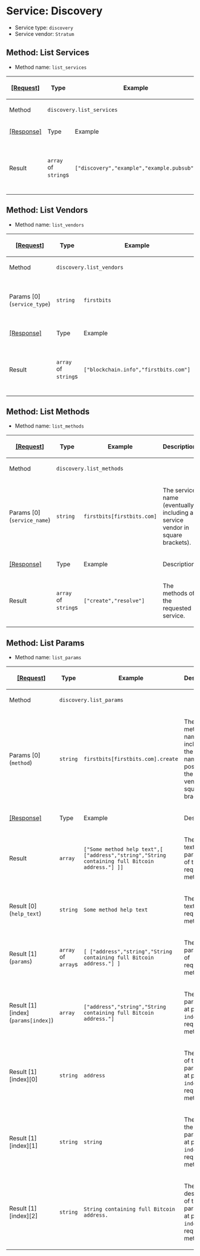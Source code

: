 =Service: Discovery=

* Service type: <code>discovery</code>
* Service vendor: <code>Stratum</code>

==Method: List Services==

* Method name: <code>list_services</code>

{|
! <ins>[Request]</ins>
! Type
! Example
! Description
|-
! Method
| colspan="3" | <code>discovery.list_services</code>
|-
! <ins>[Response]</ins>
! Type
! Example
! Description
|-
! Result
| <code>array</code> of <code>string</code>s
| <code>["discovery","example","example.pubsub"]</code>
| The services that are implemented by the server.
|}

==Method: List Vendors==

* Method name: <code>list_vendors</code>

{|
! <ins>[Request]</ins>
! Type
! Example
! Description
|-
! Method
| colspan="3" | <code>discovery.list_vendors</code>
|-
! Params [0] (<code>service_type</code>)
| <code>string</code>
| <code>firstbits</code>
| The service you want all the vendors of.
|-
! <ins>[Response]</ins>
! Type
! Example
! Description
|-
! Result
| <code>array</code> of <code>string</code>s
| <code>["blockchain.info","firstbits.com"]</code>
| The vendors of the requested service.
|}

==Method: List Methods==

* Method name: <code>list_methods</code>

{|
! <ins>[Request]</ins>
! Type
! Example
! Description
|-
! Method
| colspan="3" | <code>discovery.list_methods</code>
|-
! Params [0] (<code>service_name</code>)
| <code>string</code>
| <code>firstbits[firstbits.com]</code>
| The service name (eventually including a service vendor in square brackets).
|-
! <ins>[Response]</ins>
! Type
! Example
! Description
|-
! Result
| <code>array</code> of <code>string</code>s
| <code>["create","resolve"]</code>
| The methods of the requested service.
|}

==Method: List Params==

* Method name: <code>list_params</code>

{|
! <ins>[Request]</ins>
! Type
! Example
! Description
|-
! Method
| colspan="3" | <code>discovery.list_params</code>
|-
! Params [0] (<code>method</code>)
| <code>string</code>
| <code>firstbits[firstbits.com].create</code>
| The full method name, including the service name (and possibly the service vendor in square brackets).
|-
! <ins>[Response]</ins>
! Type
! Example
! Description
|-
! Result
| <code>array</code>
| <code>["Some method help text",[ ["address","string","String containing full Bitcoin address."] ]]</code>
| The help text and parameters of the requested method.
|-
! Result [0] (<code>help_text</code>)
| <code>string</code>
| <code>Some method help text</code>
| The help text of requested method.
|-
! Result [1] (<code>params</code>)
| <code>array</code> of <code>array</code>s
| <code>[ ["address","string","String containing full Bitcoin address."] ]</code>
| The parameters of requested method.
|-
! Result [1][index] (<code>params[index]</code>)
| <code>array</code>
| <code>["address","string","String containing full Bitcoin address."]</code>
| The parameter at position <code>index</code> of requested method.
|-
! Result [1][index][0]
| <code>string</code>
| <code>address</code>
| The name of the parameter at position <code>index</code> of requested method.
|-
! Result [1][index][1]
| <code>string</code>
| <code>string</code>
| The type of the parameter at position <code>index</code> of requested method.
|-
! Result [1][index][2]
| <code>string</code>
| <code>String containing full Bitcoin address.</code>
| The description of the parameter at position <code>index</code> of requested method.
|}